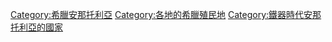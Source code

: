 [[Category:希臘安那托利亞|Category:希臘安那托利亞]]
[[Category:各地的希臘殖民地|Category:各地的希臘殖民地]]
[[Category:鐵器時代安那托利亞的國家|Category:鐵器時代安那托利亞的國家]]